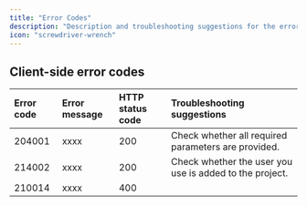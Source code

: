 ```yaml
---
title: "Error Codes"
description: "Description and troubleshooting suggestions for the error codes you may encounter on our platform"
icon: "screwdriver-wrench"
---
```


## Client-side error codes

| Error code | Error message | HTTP status code | Troubleshooting suggestions |
| :- | :- | :- | :- |
| 204001 | xxxx | 200 | Check whether all required parameters are provided. |
| 214002 | xxxx | 200 | Check whether the user you use is added to the project. |
| 210014 | xxxx | 400 | 